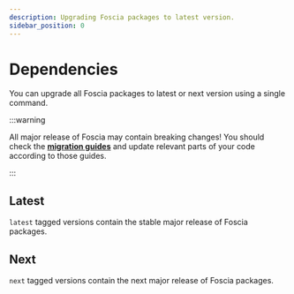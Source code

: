 ```yaml
---
description: Upgrading Foscia packages to latest version.
sidebar_position: 0
---
```



# Dependencies

You can upgrade all Foscia packages to latest or next version using a single
command.

:::warning

All major release of Foscia may contain breaking changes!
You should check the [**migration guides**](/docs/upgrade/migration)
and update relevant parts of your code according to those guides.

:::

## Latest

`latest` tagged versions contain the stable major release of Foscia packages.

<ShellCommand command="upgrade @foscia/*@latest" />

## Next

`next` tagged versions contain the next major release of Foscia packages.

<ShellCommand command="upgrade @foscia/*@next" />
